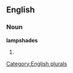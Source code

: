 
==English==

===Noun===
'''lampshades'''

# {{plural of|[[lampshade]]}}

[[Category:English plurals]]